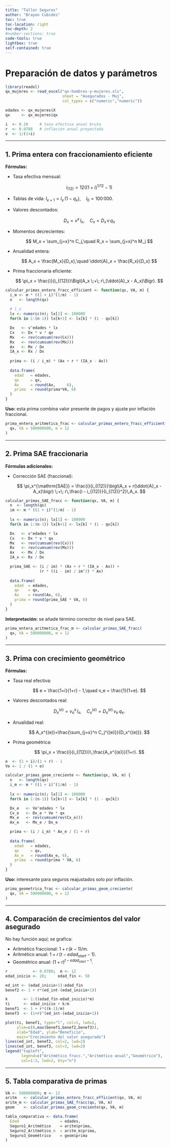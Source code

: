 ```yaml
---
title: "Taller Seguros"
author: "Brayan Cubides"
toc: true
toc-location: right
toc-depth: 2
#number-sections: true
code-tools: true
lightbox: true
self-contained: true   
---
```


# Preparación de datos y parámetros

```r

library(readxl)
qx_mujeres <- read_excel("qx-hombres-y-mujeres.xls",
                         sheet = "Asegurados - Muj",
                         col_types = c("numeric","numeric"))

edades <- qx_mujeres$X
qx     <- qx_mujeres$qx

i  <- 0.10     # tasa efectiva anual bruta
r  <- 0.0788   # inflación anual proyectada
v  <- 1/(1+i)
```

---

## 1. Prima entera con fraccionamiento eficiente

**Fórmulas:**

* Tasa efectiva mensual:

  $$
    i_{(12)} = 12\bigl((1+i)^{1/12}-1\bigr)
  $$
* Tablas de vida:
  $\displaystyle l_{x+1} = l_x\,(1 - q_x),\quad l_0 = 100\,000.$
* Valores descontados:

  $$
    D_x = v^x\,l_x,\quad C_x = D_x\,v\,q_x
  $$
* Momentos decrecientes:

  $$
    M_x = \sum_{j=x}^n C_j,\quad R_x = \sum_{j=x}^n M_j
  $$
* Anualidad entera:

  $$
    A_x = \frac{M_x}{D_x},\quad \ddot{A}_x = \frac{R_x}{D_x}
  $$
* Prima fraccionaria eficiente:

  $$
    \pi_x = \frac{i}{i_{(12)}}\Bigl(A_x \;+\; r\,(\ddot{A}_x - A_x)\Bigr).
  $$

```r
calcular_primas_entero_fracc_efficient <- function(qx, VA, m) {
  i_m <- m * ((1 + i)^(1/m) - 1)
  n   <- length(qx)
  
  # l_x
  lx <- numeric(n); lx[1] <- 100000
  for(k in 1:(n-1)) lx[k+1] <- lx[k] * (1 - qx[k])

  Dx   <- v^edades * lx
  Cx   <- Dx * v * qx
  Mx   <- rev(cumsum(rev(Cx)))
  Rx   <- rev(cumsum(rev(Mx)))
  Ax   <- Mx / Dx
  IA_x <- Rx / Dx
  
  prima <- (i / i_m) * (Ax + r * (IA_x - Ax))
  
  data.frame(
    edad   = edades,
    qx     = qx,
    Ax     = round(Ax,     6),
    prima  = round(prima*VA, 6)
  )
}
```

**Uso:** esta prima combina valor presente de pagos y ajuste por inflación fraccional.

```r
prima_entera_aritmetica_frac <- calcular_primas_entero_fracc_efficient(
  qx, VA = 500000000, m = 12
)
```

---

## 2. Prima SAE fraccionaria

**Fórmulas adicionales:**

* Corrección SAE (fraccional):

  $$
    \pi_x^{\mathrm{SAE}} 
      = \frac{i}{i_{(12)}}\bigl(A_x + r(\ddot{A}_x - A_x)\bigr)
      \;+\; r\,\frac{i - i_{(12)}}{i_{(12)}^2}\,A_x.
  $$

```r
calcular_primas_SAE_fracc <- function(qx, VA, m) {
  n  <- length(qx)
  im <- m * ((1 + i)^(1/m) - 1)
  
  lx <- numeric(n); lx[1] <- 100000
  for(k in 1:(n-1)) lx[k+1] <- lx[k] * (1 - qx[k])

  Dx   <- v^edades * lx
  Cx   <- Dx * v * qx
  Mx   <- rev(cumsum(rev(Cx)))
  Rx   <- rev(cumsum(rev(Mx)))
  Ax   <- Mx / Dx
  IA_x <- Rx / Dx

  prima_SAE <- (i / im) * (Ax + r * (IA_x - Ax)) +
               (r * ((i - im) / im^2) * Ax)
  
  data.frame(
    edad  = edades,
    qx    = qx,
    Ax    = round(Ax, 6),
    prima = round(prima_SAE * VA, 6)
  )
}
```

**Interpretación:** se añade término corrector de nivel para SAE.

```r
prima_entera_aritmetica_frac_m <- calcular_primas_SAE_fracc(
  qx, VA = 500000000, m = 12
)
```

---

## 3. Prima con crecimiento geométrico

**Fórmulas:**

* Tasa real efectiva:

  $$
    e = \frac{1+i}{1+r} - 1,\quad v_e = \frac{1}{1+e}.
  $$
* Valores descontados real:

  $$
    D_x^{(e)}=v_e^x\,l_x,\quad C_x^{(e)}=D_x^{(e)}\,v_e\,q_x.
  $$
* Anualidad real:

  $$
    A_x^{(e)}=\frac{\sum_{j=x}^n C_j^{(e)}}{D_x^{(e)}}.
  $$
* Prima geométrica:

  $$
    \pi_x = \frac{i}{i_{(12)}}\,\frac{A_x^{(e)}}{1+r}.
  $$

```r
e  <- (1 + i)/(1 + r) - 1
Ve <- 1 / (1 + e)

calcular_primas_geom_creciente <- function(qx, VA, m) {
  n   <- length(qx)
  i_m <- m * ((1 + i)^(1/m) - 1)
  
  lx <- numeric(n); lx[1] <- 100000
  for(k in 1:(n-1)) lx[k+1] <- lx[k] * (1 - qx[k])

  Dx_e   <- Ve^edades * lx
  Cx_e   <- Dx_e * Ve * qx
  Mx_e   <- rev(cumsum(rev(Cx_e)))
  Ax_e   <- Mx_e / Dx_e

  prima <- (i / i_m) * Ax_e / (1 + r)
  
  data.frame(
    edad   = edades,
    qx     = qx,
    Ax_e   = round(Ax_e, 6),
    prima  = round(prima * VA, 6)
  )
}
```

**Uso:** interesante para seguros reajustados solo por inflación.

```r
prima_geometrica_frac <- calcular_primas_geom_creciente(
  qx, VA = 500000000, m = 12
)
```

---

## 4. Comparación de crecimientos del valor asegurado

No hay función aquí; se grafica:

* Aritmético fraccional: $1 + r\,(k-1)/m$.
* Aritmético anual: $1 + r\,(t-edad_{start}-1)$.
* Geométrico anual: $(1+r)^{t-edad_{start}-1}$.

```r
r           <- 0.0788;  m <- 12
edad_inicio <- 20;     edad_fin <- 50

ed_int <- (edad_inicio+1):edad_fin
benef2 <- 1 + r*(ed_int-(edad_inicio+1))

k       <- 1:((edad_fin-edad_inicio)*m)
ti      <- edad_inicio + k/m
benef1  <- 1 + r*((k-1)/m)
benef3  <- (1+r)^(ed_int-(edad_inicio+1))

plot(ti, benef1, type="l", col=1, lwd=2,
     ylim=c(0,max(benef1,benef2,benef3)),
     xlab="Edad", ylab="Beneficio",
     main="Crecimiento del valor asegurado")
lines(ed_int, benef2, col=2, lwd=2)
lines(ed_int, benef3, col=3, lwd=2)
legend("topleft",
       legend=c("Aritmético fracc.","Aritmético anual","Geométrico"),
       col=1:3, lwd=2, bty="n")
```

---

## 5. Tabla comparativa de primas

```r
VA <- 500000000; m <- 12
aritm   <- calcular_primas_entero_fracc_efficient(qx, VA, m)
aritm_m <- calcular_primas_SAE_fracc(qx, VA, m)
geom    <- calcular_primas_geom_creciente(qx, VA, m)

tabla_comparativa <- data.frame(
  Edad                  = edades,
  Seguro1_Aritmético    = aritm$prima,
  Seguro2_Aritmético_m  = aritm_m$prima,
  Seguro3_Geométrico    = geom$prima
)
```

